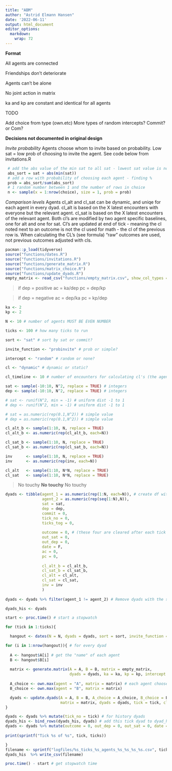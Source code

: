 ```yaml
---
title: "ABM"
author: "Astrid Elmann Hansen"
date: '2022-06-11'
output: html_document
editor_options: 
  markdown: 
    wrap: 72
---
```


**Format**

All agents are connected

Friendships don't deteriorate

Agents can't be alone

No joint action in matrix

ka and kp are constant and identical for all agents


TODO 

Add choice from type (own.etc)
More types of random intercepts?
Commit? or Com?


**Decisions not documented in original design**

*Invite probability*
Agents choose whom to invite based on probability. Low sat = low prob
of choosing to invite the agent. See code below from invitations.R

```r
 # add the abs value of the min sat to all sat - lowest sat value is now 0
 abs_sort = sat + abs(min(sat))
 # add a row with probability of choosing each agent - finding %
 prob = abs_sort/sum(abs_sort) 
 # 1 random number between 1 and the number of rows in choice
 n <- sample(x = 1:nrow(choice), size = 1, prob = prob) 
```

*Comparison levels*
Agents cl_alt and cl_sat can be dynamic, and uniqe for each agent in every dyad. cl_alt is based on the X latest encounters with everyone but the relevant agent. cl_sat is based on the X latest encounters of the relevant agent. Both cl's are modified by two agent specific baselines, one for alt and one for sat. 
Cl's are updated at end of tick - meaning the cl noted next to an outcome is not the cl used for math - the cl of the previous row is. When calculating the CL's (see formula) "raw" outcomes are used, not previous outcomes adjusted with cls.

```r
pacman::p_load(tidyverse)
source("functions/dates.R")
source("functions/invitations.R")
source("functions/generate_matrix.R")
source("functions/matrix_choice.R")
source("functions/update_dyads.R")
empty_matrix <- read_csv("functions/empty_matrix.csv", show_col_types = FALSE)
```

>if dep = positive 
>ac = ka/dep 
>pc = dep/kp

>if dep = negative 
>ac = dep/ka 
>pc = kp/dep

```r

ka <- 2
kp <- 2

N <- 10 # number of agents MUST BE EVEN NUMBER

ticks <- 100 # how many ticks to run

sort <- "sat" # sort by sat or commit?

invite_function <- "probinvite" # prob or simple?

intercept <- "random" # random or none?

cl <- "dynamic" # dynamic or static?

cl_timeline <- 10 # number of encounters for calculating cl's (the agents memory)

```

```r

sat <- sample(-10:10, N^2, replace = TRUE) # integers 
dep <- sample(-10:10, N^2, replace = TRUE) # integers 

# sat <- runif(N^2, min = -1) # uniform dist -1 to 1
# dep <- runif(N^2, min = -1) # uniform dist -1 to 1

# sat = as.numeric(rep(0.1,N^2)) # simple value
# dep = as.numeric(rep(0.1,N^2)) # simple value

```

```r

cl_alt_b <- sample(1:10, N, replace = TRUE)
cl_alt_b <- as.numeric(rep(cl_alt_b, each=N))

cl_sat_b <- sample(1:10, N, replace = TRUE)
cl_sat_b <- as.numeric(rep(cl_sat_b, each=N))

inv      <- sample(1:10, N, replace = TRUE)
inv      <- as.numeric(rep(inv, each=N))

cl_alt   <- sample(1:10, N*N, replace = TRUE)
cl_sat   <- sample(1:10, N*N, replace = TRUE)

```






> No touchy
**No touchy**
> No touchy

```r
dyads <- tibble(agent_1 = as.numeric(rep(1:N, each=N)), # create df with dyads and inital values
                agent_2 = as.numeric(rep(seq(1:N),N)),
                sat = sat,
                dep = dep,
                commit = 0,
                tick_no = 0,
                ticks_tog = 0,
                
                outcome = 0, # (these four are cleared after each tick but saved in dyads_his)
                out_sat = 0,
                out_dep = 0,
                date = F,
                ac = 0,
                pc = 0,
                
                cl_alt_b = cl_alt_b,
                cl_sat_b = cl_sat_b,
                cl_alt = cl_alt,
                cl_sat = cl_sat,
                inv = inv
                )
  
dyads <- dyads %>% filter(agent_1 != agent_2) # Remove dyads with the same agent twice

dyads_his <- dyads
```


```r
start <- proc.time() # start a stopwatch

for (tick in 1:ticks){

  hangout <- dates(N = N, dyads = dyads, sort = sort, invite_function = invite_function) # set up date pairs

for (i in 1:nrow(hangout)){ # for every dyad
  
  A <- hangout$A[i] # get the "name" of each agent
  B <- hangout$B[i]
  
  matrix <- generate.matrix(A = A, B = B, matrix = empty_matrix, 
                            dyads = dyads, ka = ka, kp = kp, intercept = intercept) # generate matrix  
  
  A_choice <- own.max(agent = "A", matrix = matrix) # each agent chooses
  B_choice <- own.max(agent = "B", matrix = matrix)

  dyads <- update.dyads(A = A, B = B, A_choice = A_choice, B_choice = B_choice, 
                        matrix = matrix, dyads = dyads, tick = tick, cl = cl, cl_timeline = cl_timeline) # update dyads with new outcomes, tick_tog, sat and dep, AND CL's IF relevant
}

dyads <- dyads %>% mutate(tick_no = tick) # for history dyads
dyads_his <- bind_rows(dyads_his, dyads) # add this tick dyad to dyad_his
dyads <- dyads %>% mutate(outcome = 0, out_dep = 0, out_sat = 0, date = F, ac = 0, pc = 0) # reset outcomes and date status
  
print(sprintf("Tick %s of %s", tick, ticks))

}
filename <- sprintf("logfiles/%s_ticks_%s_agents_%s_%s_%s_%s.csv", ticks, N, sort, invite_function, cl, cl_timeline)
dyads_his  %>% write_csv(filename)

proc.time() - start # get stopwatch time
```
